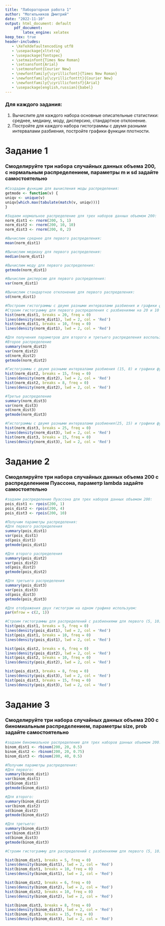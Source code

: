 ```yaml
---
title: "Лабораторная работа 1"
author: "Могильников Дмитрий"
date: "2022-11-10"
output: html_document: default
    pdf_document:
        latex_engine: xelatex
keep_tex: true        
header-includes:
   - \XeTeXdefaultencoding utf8
   - \usepackage{xltxtra}
   - \usepackage{fontspec}
   - \setmainfont{Times New Roman}
   - \setsansfont{Arial}
   - \setmonofont{Courier New}
   - \newfontfamily{\cyrillicfont}{Times New Roman}
   - \newfontfamily{\cyrillicfonttt}{Courier New} 
   - \newfontfamily{\cyrillicfontsf}{Arial} 
   - \usepackage[english,russian]{babel}
---
```


### Для каждого задания:
1. Вычислите для каждого набора основные описательные статистики: среднее, медиану, моду, дисперсию, стандартное отклонение.
2. Постройте для каждого набора гистограммы с двумя разными интервалами разбиения, постройте графики функции плотности.

# Задание 1
### Смоделируйте три набора случайных данных объема 200, с нормальным распределением, параметры m и sd задайте самостоятельно

```r
#Создадим функцию для вычисления моды распределения:
getmode <- function(v) {
uniqv <- unique(v)
uniqv[which.max(tabulate(match(v, uniqv)))]
}

#Задаем нормальное распределение для трех наборов данных объемом 200:
norm_dist1 <- rnorm(200, 5, 1) 
norm_dist2 <- rnorm(200, 10, 10) 
norm_dist3 <- rnorm(200, 0, 2) 

#Вычислим среднее для первого распределения:
mean(norm_dist1)

#Вычислим медиану для первого распределения:
median(norm_dist1)

#Вычислим моду для первого распределения:
getmode(norm_dist1) 

#Вычислим дисперсию для первого распределения:
var(norm_dist1)

#Вычислим стандартное отклонение для первого распределения:
sd(norm_dist1)

#Построим гистограммы с двумя разными интервалами разбиения и графики функции плотности:
#Строим гистограмму для первого распределения с разбиениями на 20 и 10 столбцов:
hist(norm_dist1, breaks = 20, freq = 0) 
lines(density(norm_dist1), lwd = 2, col = 'Red')
hist(norm_dist1, breaks = 10, freq = 0)
lines(density(norm_dist1), lwd = 2, col = 'Red')

#Для получения параметров для второго и третьего распределения воспользуемся функцией summary:
#Второе распределение
summary(norm_dist2) 
var(norm_dist2)
sd(norm_dist2)
getmode(norm_dist2)

#Гистограммы с двумя разными интервалами разбиения (15, 8) и графики функции плотности для второго нормального распределения
hist(norm_dist2, breaks = 15, freq = 0) 
lines(density(norm_dist2), lwd = 2, col = 'Red')
hist(norm_dist2, breaks = 8, freq = 0)
lines(density(norm_dist2), lwd = 2, col = 'Red')

#Третье распределение
summary(norm_dist3) 
var(norm_dist3)
sd(norm_dist3)
getmode(norm_dist3)

#Гистограммы с двумя разными интервалами разбиения(25, 15) и графики функции плотности для третьего нормального распределения
hist(norm_dist3, breaks = 25, freq = 0) 
lines(density(norm_dist3), lwd = 2, col = 'Red')
hist(norm_dist3, breaks = 15, freq = 0)
lines(density(norm_dist3), lwd = 2, col = 'Red')
```

# Задание 2
### Смоделируйте три набора случайных данных объема 200 с распределением Пуассона, параметр lambda задайте самостоятельно
```r
#задаем распределение Пуассона для трех наборов данных объемом 200:
pois_dist1 <- rpois(200, 1)
pois_dist2 <- rpois(200, 4)
pois_dist3 <- rpois(200, 10)

#Получим параметры распределения:
#Для первого распределения
summary(pois_dist1) 
var(pois_dist1)
sd(pois_dist1)
getmode(pois_dist1)

#Для второго распределения
summary(pois_dist2) 
var(pois_dist2)
sd(pois_dist2)
getmode(pois_dist2)

#Для третьего распределения
summary(pois_dist3) 
var(pois_dist3)
sd(pois_dist3)
getmode(pois_dist3)

#Для отображения двух гистограм на одном графике используем:
par(mfrow = c(2, 1))

#Строим гистограммы для распределений с разбиениями для первого (5, 10) для второго (6, 10) и третьего (8, 15) столбцов:
hist(pois_dist1, breaks = 5, freq = 0) 
lines(density(pois_dist1), lwd = 2, col = 'Red')
hist(pois_dist1, breaks = 10, freq = 0)
lines(density(pois_dist1), lwd = 2, col = 'Red')

hist(pois_dist2, breaks = 6, freq = 0) 
lines(density(pois_dist2), lwd = 2, col = 'Red')
hist(pois_dist2, breaks = 10, freq = 0)
lines(density(pois_dist2), lwd = 2, col = 'Red')

hist(pois_dist3, breaks = 8, freq = 0) 
lines(density(pois_dist3), lwd = 2, col = 'Red')
hist(pois_dist3, breaks = 15, freq = 0)
lines(density(pois_dist3), lwd = 2, col = 'Red')
```

# Задание 3
### Смоделируйте три набора случайных данных объема 200 с биномиальным распределением, параметры size, prob задайте самостоятельно
```r
#задаем биномиальное распределение для трех наборов данных объемом 200:
binom_dist1 <- rbinom(200, 20, 0.5)
binom_dist2 <- rbinom(200, 20, 0.75)
binom_dist3 <- rbinom(200, 40, 0.5)

#Получим параметры распределения:
#Для первого:
summary(binom_dist1) 
var(binom_dist1)
sd(binom_dist1)
getmode(binom_dist1)

#Для второго:
summary(binom_dist2) 
var(binom_dist2)
sd(binom_dist2)
getmode(binom_dist2)

#Для третьего:
summary(binom_dist3) 
var(binom_dist3)
sd(binom_dist3)
getmode(binom_dist3)

#Строим гистограмму для распределений с разбиениями для первого (5, 10) для второго (10, 8) и третьего (8, 15) столбцов:

hist(binom_dist1, breaks = 5, freq = 0) 
lines(density(binom_dist1), lwd = 2, col = 'Red')
hist(binom_dist1, breaks = 10, freq = 0)
lines(density(binom_dist1), lwd = 2, col = 'Red')

hist(binom_dist2, breaks = 6, freq = 0) 
lines(density(binom_dist2), lwd = 2, col = 'Red')
hist(binom_dist2, breaks = 10, freq = 0)
lines(density(binom_dist2), lwd = 2, col = 'Red')

hist(binom_dist3, breaks = 8, freq = 0) 
lines(density(binom_dist3), lwd = 2, col = 'Red')
hist(binom_dist3, breaks = 15, freq = 0)
lines(density(binom_dist3), lwd = 2, col = 'Red')
```